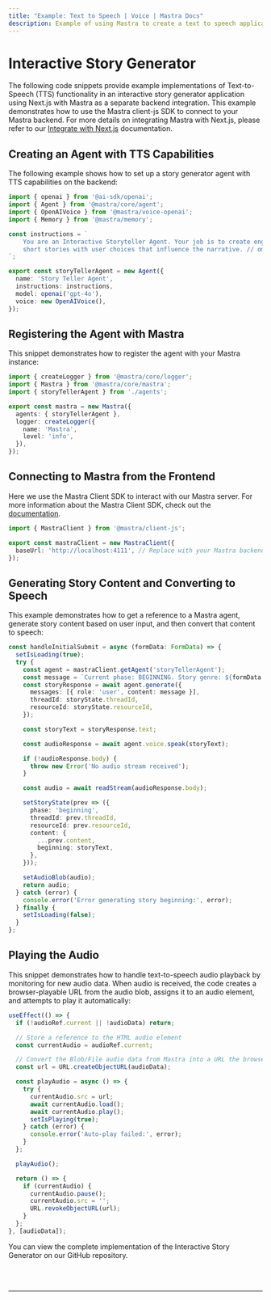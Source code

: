 ```yaml
---
title: "Example: Text to Speech | Voice | Mastra Docs"
description: Example of using Mastra to create a text to speech application.
---
```



# Interactive Story Generator

The following code snippets provide example implementations of Text-to-Speech (TTS) functionality in an interactive story generator application using Next.js with Mastra as a separate backend integration. This example demonstrates how to use the Mastra client-js SDK to connect to your Mastra backend. For more details on integrating Mastra with Next.js, please refer to our [Integrate with Next.js](/docs/frameworks/next-js) documentation.

## Creating an Agent with TTS Capabilities

The following example shows how to set up a story generator agent with TTS capabilities on the backend:

```typescript filename="src/mastra/agents/index.ts"
import { openai } from '@ai-sdk/openai';
import { Agent } from '@mastra/core/agent';
import { OpenAIVoice } from '@mastra/voice-openai';
import { Memory } from '@mastra/memory';

const instructions = `
    You are an Interactive Storyteller Agent. Your job is to create engaging
    short stories with user choices that influence the narrative. // omitted for brevity
`;

export const storyTellerAgent = new Agent({
  name: 'Story Teller Agent',
  instructions: instructions,
  model: openai('gpt-4o'),
  voice: new OpenAIVoice(),
});
```

## Registering the Agent with Mastra

This snippet demonstrates how to register the agent with your Mastra instance:

```typescript filename="src/mastra/index.ts"
import { createLogger } from '@mastra/core/logger';
import { Mastra } from '@mastra/core/mastra';
import { storyTellerAgent } from './agents';

export const mastra = new Mastra({
  agents: { storyTellerAgent },
  logger: createLogger({
    name: 'Mastra',
    level: 'info',
  }),
});
```

## Connecting to Mastra from the Frontend

Here we use the Mastra Client SDK to interact with our Mastra server. For more information about the Mastra Client SDK, check out the [documentation](/docs/deployment/client).

```typescript filename="src/app/page.tsx"
import { MastraClient } from '@mastra/client-js';

export const mastraClient = new MastraClient({
  baseUrl: 'http://localhost:4111', // Replace with your Mastra backend URL
});
```

## Generating Story Content and Converting to Speech

This example demonstrates how to get a reference to a Mastra agent, generate story content based on user input, and then convert that content to speech:

``` typescript filename="/app/components/StoryManager.tsx"
const handleInitialSubmit = async (formData: FormData) => {
  setIsLoading(true);
  try {
    const agent = mastraClient.getAgent('storyTellerAgent');
    const message = `Current phase: BEGINNING. Story genre: ${formData.genre}, Protagonist name: ${formData.protagonistDetails.name}, Protagonist age: ${formData.protagonistDetails.age}, Protagonist gender: ${formData.protagonistDetails.gender}, Protagonist occupation: ${formData.protagonistDetails.occupation}, Story Setting: ${formData.setting}`;
    const storyResponse = await agent.generate({
      messages: [{ role: 'user', content: message }],
      threadId: storyState.threadId,
      resourceId: storyState.resourceId,
    });

    const storyText = storyResponse.text;

    const audioResponse = await agent.voice.speak(storyText);

    if (!audioResponse.body) {
      throw new Error('No audio stream received');
    }

    const audio = await readStream(audioResponse.body);

    setStoryState(prev => ({
      phase: 'beginning',
      threadId: prev.threadId,
      resourceId: prev.resourceId,
      content: {
        ...prev.content,
        beginning: storyText,
      },
    }));

    setAudioBlob(audio);
    return audio;
  } catch (error) {
    console.error('Error generating story beginning:', error);
  } finally {
    setIsLoading(false);
  }
};
```

## Playing the Audio

This snippet demonstrates how to handle text-to-speech audio playback by monitoring for new audio data. When audio is received, the code creates a browser-playable URL from the audio blob, assigns it to an audio element, and attempts to play it automatically:

```typescript filename="/app/components/StoryManager.tsx"
useEffect(() => {
  if (!audioRef.current || !audioData) return;

  // Store a reference to the HTML audio element
  const currentAudio = audioRef.current;

  // Convert the Blob/File audio data from Mastra into a URL the browser can play
  const url = URL.createObjectURL(audioData);

  const playAudio = async () => {
    try {
      currentAudio.src = url;
      await currentAudio.load();
      await currentAudio.play();
      setIsPlaying(true);
    } catch (error) {
      console.error('Auto-play failed:', error);
    }
  };

  playAudio();

  return () => {
    if (currentAudio) {
      currentAudio.pause();
      currentAudio.src = '';
      URL.revokeObjectURL(url);
    }
  };
}, [audioData]);
```

You can view the complete implementation of the Interactive Story Generator on our GitHub repository.

<br />
<br />
<hr className="dark:border-[#404040] border-gray-300" />
<br />
<br />
<GithubLink
  link={
    "https://github.com/mastra-ai/voice-examples/tree/main/text-to-speech/interactive-story"
  }
/>
